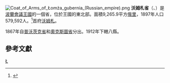 [[File:Coat_of_Arms_of_Łomża_gubernia_(Russian_empire).png|right]]
'''沃姆札省'''（{{lang-ru|Ломжская губерния}}、{{lang-pl|Gubernia łomżyńska}}）是[[波蘭會議王國|波蘭會議王國]]的一個省，位於王國的東北部。面積9,265.9平方[[俄里|俄里]]，1897年人口579,592人。<ref>{{Cite web |url=http://demoscope.ru/weekly/ssp/rus_gub_97.php?reg=54 |title=1897年人口普查 |accessdate=2010-01-04 |archive-date=2014-08-12 |archive-url=https://web.archive.org/web/20140812210238/http://demoscope.ru/weekly/ssp/rus_gub_97.php?reg=54 |dead-url=no }}</ref>首府[[沃姆札|沃姆札]]。

1867年自[[普沃茨克省_(俄羅斯帝國)|普沃茨克省]]和[[奧克斯圖省|奧克斯圖省]]分出。1912年下轄八縣。

==參考文獻==
<div class="references-small">
<references></references>
</div>
{{ImpRussia}}
[[Category:波蘭會議王國行政區劃|Ł]]